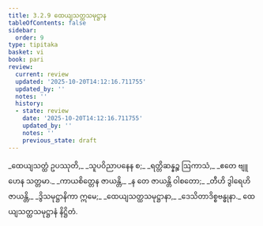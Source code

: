 ```yaml
---
title: 3.2.9 ထေယျသတ္ထသမုဋ္ဌာန
tableOfContents: false
sidebar:
  order: 9
type: tipitaka
basket: vi
book: pari
review:
  current: review
  updated: '2025-10-20T14:12:16.711755'
  updated_by: ''
  notes: ''
  history:
  - state: review
    date: '2025-10-20T14:12:16.711755'
    updated_by: ''
    notes: ''
    previous_state: draft
---
```



<DynamicBreadcrumb />


<ReviewStatus review={frontmatter.review} showDetails={true} />

<HypothesisAnnotation frontmatter={frontmatter} />

<Division number="266" book="pari" e="ch" v="5" p="162">

<Paragraph number="1135" type="verses" book="pari">
_ထေယျသတ္ထံ ဥပဿုတိ,_  
_သူပဝိညာပနေန စ;_  
_ရတ္တိဆန္နဉ္စ ဩကာသံ,_  
_ဧတေ ဗျူဟေန သတ္တမာ._  

</Paragraph>

<Paragraph number="1136" type="verses" book="pari">
_ကာယစိတ္တေန ဇာယန္တိ,_  
_န တေ ဇာယန္တိ ဝါစတော;_  
_တီဟိ ဒွါရေဟိ ဇာယန္တိ,_  
_ဒွိသမုဋ္ဌာနိကာ ဣမေ;_  
_ထေယျသတ္ထသမုဋ္ဌာနာ,_  
_ဒေသိတာဒိစ္စဗန္ဓုနာ._  


</Paragraph>
</Division>

<Paragraph number="1137" type="center" book="pari">
ထေယျသတ္ထသမုဋ္ဌာနံ နိဋ္ဌိတံ.
</Paragraph>